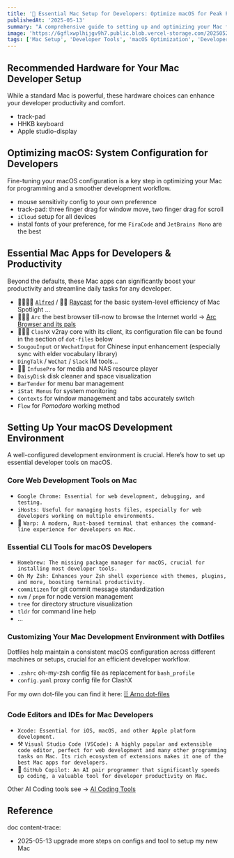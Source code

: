 ```yaml
---
title: '🚀 Essential Mac Setup for Developers: Optimize macOS for Peak Productivity (2025)'
publishedAt: '2025-05-13'
summary: "A comprehensive guide to setting up and optimizing your Mac for development. Discover the best tools, apps, and macOS configurations for a productive programming environment in 2025."
image: 'https://6gflxwplhijgv9h7.public.blob.vercel-storage.com/20250526164830-wyxK0U7FPmPVfkNCdbXytJ2YOFTwnu.jpg'
tags: ['Mac Setup', 'Developer Tools', 'macOS Optimization', 'Developer Productivity', 'Mac Apps', 'Programming', 'en']
---
```


## Recommended Hardware for Your Mac Developer Setup

While a standard Mac is powerful, these hardware choices can enhance your developer productivity and comfort.
- track-pad
- HHKB keyboard
- Apple studio-display

## Optimizing macOS: System Configuration for Developers

Fine-tuning your macOS configuration is a key step in optimizing your Mac for programming and a smoother development workflow.
- mouse sensitivity config to your own preference
- track-pad: three finger drag for window move, two finger drag for scroll
- `iCloud` setup for all devices
- instal fonts of your preference, for me `FiraCode` and `JetBrains Mono` are the best

## Essential Mac Apps for Developers & Productivity

Beyond the defaults, these Mac apps can significantly boost your productivity and streamline daily tasks for any developer.
- 🌟🌟🌟🌟 [`Alfred`](https://arno.surfacew.com/posts/cn/alfred) / 🌟🌟 [Raycast](https://www.raycast.com/) for the basic system-level efficiency of Mac Spotlight ...
- 🌟🌟🌟 `Arc` the best browser till-now to browse the Internet world -> [Arc Browser and its pals](https://arno.surfacew.com/posts/en/arc-browser-and-its-friend)
- 🌟🌟🌟 `ClashX` v2ray core with its client, its configuration file can be found in the section of `dot-files` below
- `SougouInput` or `WechatInput` for Chinese input enhancement (especially sync with elder vocabulary library)
- `DingTalk` / `WeChat` / `Slack` IM tools...
- 🌟🌟 `InfusePro` for media and NAS resource player
- `DaisyDisk` disk cleaner and space visualization
- `BarTender` for menu bar management
- `iStat Menus` for system monitoring
- `Contexts` for window management and tabs accurately switch
- `Flow` for _Pomodoro_ working method

## Setting Up Your macOS Development Environment

A well-configured development environment is crucial. Here’s how to set up essential developer tools on macOS.
### Core Web Development Tools on Mac

- `Google Chrome: Essential for web development, debugging, and testing.`
- `iHosts: Useful for managing hosts files, especially for web developers working on multiple environments.`
- 🌟 `Warp: A modern, Rust-based terminal that enhances the command-line experience for developers on Mac.`

### Essential CLI Tools for macOS Developers

- `Homebrew: The missing package manager for macOS, crucial for installing most developer tools.`
- `Oh My Zsh: Enhances your Zsh shell experience with themes, plugins, and more, boosting terminal productivity.`
- `commitizen` for git commit message standardization
- `nvm` / `pnpm` for node version management
- `tree` for directory structure visualization
- `tldr` for command line help
- ...

### Customizing Your Mac Development Environment with Dotfiles

Dotfiles help maintain a consistent macOS configuration across different machines or setups, crucial for an efficient developer workflow.
- `.zshrc` oh-my-zsh config file as replacement for `bash_profile`
- `config.yaml` proxy config file for ClashX

For my own dot-file you can find it here: [🗄️ Arno dot-files](https://github.com/SurfaceW/dotfiles)

### Code Editors and IDEs for Mac Developers

- `Xcode: Essential for iOS, macOS, and other Apple platform development.`
- ⚒️ `Visual Studio Code (VSCode): A highly popular and extensible code editor, perfect for web development and many other programming tasks on Mac. Its rich ecosystem of extensions makes it one of the best Mac apps for developers.`
- 🚀 `GitHub Copilot: An AI pair programmer that significantly speeds up coding, a valuable tool for developer productivity on Mac.`

Other AI Coding tools see -> [AI Coding Tools](https://arno.surfacew.com/posts/en/arno-ai-map#development-tools)

## Reference

doc content-trace:

- 2025-05-13 upgrade more steps on configs and tool to setup my new Mac
